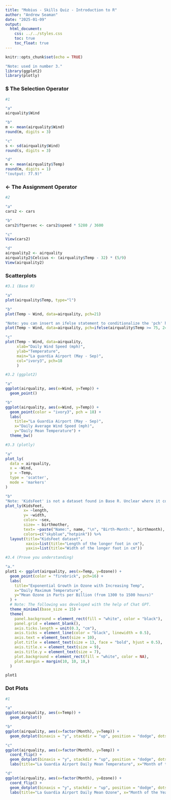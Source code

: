 ```yaml
---
title: "Mobius - Skills Quiz - Introduction to R"
author: "Andrew Seaman"
date: "2025-01-09"
output: 
  html_document: 
    css: ../../styles.css
    toc: true
    toc_float: true
---
```


```r
knitr::opts_chunk$set(echo = TRUE)
```

```r
"Note: used in number 3."
library(ggplot2)
library(plotly)
```

### $ The Selection Operator
```r
#1

"a"
airquality$Wind

"b"
m <- mean(airquality$Wind)
round(m, digits = 3)

"c"
s <- sd(airquality$Wind)
round(s, digits = 3)

"d"
m <- mean(airquality$Temp)
round(m, digits = 1)
"(output: 77.9)"
```

### <- The Assignment Operator
```r
#2

"a"
cars2 <- cars

"b"
cars2$ftpersec <- cars2$speed * 5280 / 3600

"c"
View(cars2)

"d"
airquality2 <- airquality
airquality2$Celcius <- (airquality$Temp - 32) * (5/9)
View(airquality2)
```

### Scatterplots
```r
#3.1 (Base R)

"a"
plot(airquality$Temp, type="l")

"b"
plot(Temp ~ Wind, data=airquality, pch=21)

"Note: you can insert an ifelse statement to conditionalize the 'pch' here."
plot(Temp ~ Wind, data=airquality, pch=ifelse(airquality$Temp >= 75, 24, 25))

"c"
plot(Temp ~ Wind, data=airquality, 
     xlab="Daily Wind Speed (mph)",
     ylab="Temperature",
     main="La guardia Airport (May - Sep)",
     col="ivory3", pch=18
     )
```

```r
#3.2 (ggplot2)

"a"
ggplot(airquality, aes(x=Wind, y=Temp)) +
  geom_point()

"b"
ggplot(airquality, aes(x=Wind, y=Temp)) +
  geom_point(color = "ivory3", pch = 18) +
  labs(
    title="La Guardia Airport (May - Sep)",
    x="Daily Average Wind Speed (mph)",
    y="Daily Mean Temperature") +
  theme_bw()
```

```r
#3.3 (plotly)

"a"
plot_ly(
  data = airquality,
  x = ~Wind,
  y = ~Temp,
  type = 'scatter',
  mode = 'markers'
)

"b"
"Note: 'KidsFeet' is not a dataset found in Base R. Unclear where it comes from."
plot_ly(KidsFeet,
        x= ~length,
        y= ~width,
        color= ~sex,
        size= ~ birthmother,
        text= ~paste("Name:", name, "\n", "Birth-Month:", birthmonth),
        colors=c("skyblue","hotpink")) %>%
  layout(title="KidsFeet dataset",
         xaxis=list(title="Length of the longer foot in cm"),
         yaxis=list(title="Width of the longer foot in cm"))
```

```r
#3.4 (Prove you understanding)

"a."
plot1 <- ggplot(airquality, aes(x=Temp, y=Ozone)) +
  geom_point(color = "firebrick", pch=16) +
  labs(
    title="Exponential Growth in Ozone with Increasing Temp",
    x="Daily Maximum Temperature",
    y="Mean Ozone in Parts per Billion (from 1300 to 1500 hours)"
  ) +
  # Note: The following was developed with the help of Chat GPT.
  theme_minimal(base_size = 15) +
  theme(
    panel.background = element_rect(fill = "white", color = "black"),
    panel.grid = element_blank(),
    axis.ticks.length = unit(0.3, "cm"),
    axis.ticks = element_line(color = "black", linewidth = 0.5),
    axis.text = element_text(size = 10),
    plot.title = element_text(size = 13, face = "bold", hjust = 0.5),
    axis.title.x = element_text(size = 9),
    axis.title.y = element_text(size = 7),
    plot.background = element_rect(fill = "white", color = NA),
    plot.margin = margin(10, 10, 10,)
  )

plot1

```

### Dot Plots
```r
#1

"a"
ggplot(airquality, aes(x=Temp)) +
  geom_dotplot()

"b"
ggplot(airquality, aes(x=factor(Month), y=Temp)) +
  geom_dotplot(binaxis = "y", stackdir = "up", position = "dodge", dotsize = 0.75, binwidth = 0.5)

"c"
ggplot(airquality, aes(x=factor(Month), y=Temp)) +
  coord_flip() +
  geom_dotplot(binaxis = "y", stackdir = "up", position = "dodge", dotsize = 0.25, bindwidth = 0.5) +
  labs(title="La Guardia Airport Daily Mean Temperature", x="Month of the Year", y="Daily Mean Temperature")

"d" 
ggplot(airquality, aes(x=factor(Month), y=Ozone)) +
  coord_flip() +
  geom_dotplot(binaxis = "y", stackdir = "up", position = "dodge", dotsize = 0.25, bindwidth = 0.5) +
  labs(title="La Guardia Airport Daily Mean Ozone", x="Month of the Year", y="Mean Ozone in Parts per Billion (from 1300 to 1500 hours)")
```
